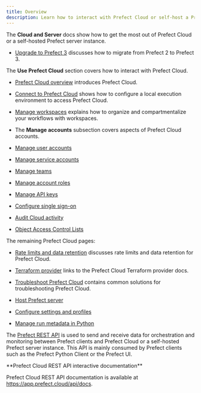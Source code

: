 ```yaml
---
title: Overview
description: Learn how to interact with Prefect Cloud or self-host a Prefect server instance.
---
```


The **Cloud and Server** docs show how to get the most out of Prefect Cloud or a self-hosted Prefect server instance.

- [Upgrade to Prefect 3](/3.0rc/resources/upgrade-prefect-3/) discusses how to migrate from Prefect 2 to Prefect 3.

The **Use Prefect Cloud** section covers how to interact with Prefect Cloud.

- [Prefect Cloud overview](/3.0rc/manage/cloud/) introduces Prefect Cloud.
- [Connect to Prefect Cloud](/3.0rc/manage/cloud/connect-to-cloud/) shows how to configure a local execution environment to access Prefect Cloud.
- [Manage workspaces](/3.0rc/manage/cloud/workspaces/) explains how to organize and compartmentalize your workflows with workspaces.

- The **Manage accounts** subsection covers aspects of Prefect Cloud accounts.

- [Manage user accounts](/3.0rc/manage/cloud/manage-users/) 
- [Manage service accounts](/3.0rc/manage//) 
- [Manage teams](/3.0rc/manage//) 
- [Manage account roles](/3.0rc/manage//) 
- [Manage API keys](/3.0rc/manage//) 
- [Configure single sign-on](/3.0rc/manage//) 
- [Audit Cloud activity](/3.0rc/manage//) 
- [Object Access Control Lists](/3.0rc/manage//) 

The remaining Prefect Cloud pages:
- [Rate limits and data retention](/3.0rc/manage/cloud/rate-limits/) discusses rate limits and data retention for Prefect Cloud.
- [Terraform provider](https://registry.terraform.io/providers/PrefectHQ/prefect/latest/docs/guides/getting-started) links to the Prefect Cloud Terraform provider docs.
- [Troubleshoot Prefect Cloud](/3.0rc/manage/cloud/troubleshoot-cloud/) contains common solutions for troubleshooting Prefect Cloud.

- [Host Prefect server](/3.0rc/manage//) 
- [Configure settings and profiles](/3.0rc/manage//) 
- [Manage run metadata in Python](/3.0rc/manage//) 

The [Prefect REST API](/3.0rc/api-ref/rest-api/) is used to send and receive data for orchestration and monitoring between Prefect clients and Prefect Cloud or a self-hosted Prefect server instance.
This API is mainly consumed by Prefect clients such as the Prefect Python Client or the Prefect UI.

<Info> 
**Prefect Cloud REST API interactive documentation**

Prefect Cloud REST API documentation is available at <a href="https://app.prefect.cloud/api/docs" target="_blank">https://app.prefect.cloud/api/docs</a>.
</Info>